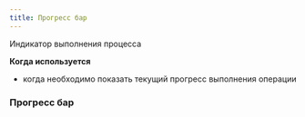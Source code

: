 ```yaml
---
title: Прогресс бар
---
```


Индикатор выполнения процесса

**Когда используется**

- когда необходимо показать текущий прогресс выполнения операции

### Прогресс бар
<Sandbox projectId="uxcomponents_progress_progress" />
